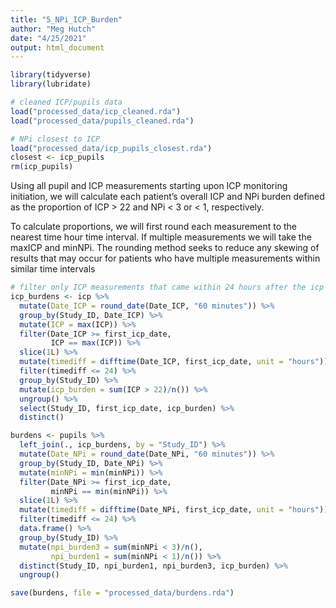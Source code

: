 ```yaml
---
title: "5_NPi_ICP_Burden"
author: "Meg Hutch"
date: "4/25/2021"
output: html_document
---
```


```r
library(tidyverse)
library(lubridate)
```

```r
# cleaned ICP/pupils data
load("processed_data/icp_cleaned.rda")
load("processed_data/pupils_cleaned.rda")

# NPi closest to ICP
load("processed_data/icp_pupils_closest.rda")
closest <- icp_pupils
rm(icp_pupils)
```

Using all pupil and ICP measurements starting upon ICP monitoring initiation, we will calculate each patient's overall ICP and NPi burden defined as the proportion of ICP > 22 and NPi < 3 or < 1, respectively.

To calculate proportions, we will first round each measurement to the nearest time hour time interval. If multiple measurements we will take the maxICP and minNPi. The rounding method seeks to reduce any skewing of results that may occur for patients who have multiple measurements within similar time intervals

```r
# filter only ICP measurements that came within 24 hours after the icp start date 
icp_burdens <- icp %>% 
  mutate(Date_ICP = round_date(Date_ICP, "60 minutes")) %>% 
  group_by(Study_ID, Date_ICP) %>%
  mutate(ICP = max(ICP)) %>% 
  filter(Date_ICP >= first_icp_date,
         ICP == max(ICP)) %>% 
  slice(1L) %>%
  mutate(timediff = difftime(Date_ICP, first_icp_date, unit = "hours")) %>%
  filter(timediff <= 24) %>% 
  group_by(Study_ID) %>% 
  mutate(icp_burden = sum(ICP > 22)/n()) %>% 
  ungroup() %>%
  select(Study_ID, first_icp_date, icp_burden) %>%
  distinct()

burdens <- pupils %>% 
  left_join(., icp_burdens, by = "Study_ID") %>%
  mutate(Date_NPi = round_date(Date_NPi, "60 minutes")) %>% 
  group_by(Study_ID, Date_NPi) %>%
  mutate(minNPi = min(minNPi)) %>% 
  filter(Date_NPi >= first_icp_date,
         minNPi == min(minNPi)) %>% 
  slice(1L) %>%
  mutate(timediff = difftime(Date_NPi, first_icp_date, unit = "hours")) %>%
  filter(timediff <= 24) %>% 
  data.frame() %>% 
  group_by(Study_ID) %>%
  mutate(npi_burden3 = sum(minNPi < 3)/n(),
         npi_burden1 = sum(minNPi < 1)/n()) %>%
  distinct(Study_ID, npi_burden1, npi_burden3, icp_burden) %>%
  ungroup()

```

```r
save(burdens, file = "processed_data/burdens.rda")
```

